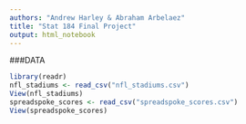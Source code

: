 ```yaml
---
authors: "Andrew Harley & Abraham Arbelaez"
title: "Stat 184 Final Project"
output: html_notebook
---
```


###DATA
```r
library(readr)
nfl_stadiums <- read_csv("nfl_stadiums.csv")
View(nfl_stadiums)
spreadspoke_scores <- read_csv("spreadspoke_scores.csv")
View(spreadspoke_scores)
```


```r

```


